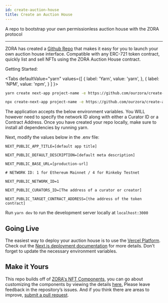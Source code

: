 ```yaml
---
id: create-auction-house
title: Create an Auction House
---
```



A repo to bootstrap your own permissionless auction house with the ZORA protocol

---

ZORA has created a [Github Repo](https://github.com/ourzora/create-auction-house) that makes it easy for you to launch your own auction house interface.
Compatible with any ERC-721 token contract, quickly list and sell NFTs using the ZORA Auction House contract.

Getting Started:

<Tabs
  defaultValue="yarn"
  values={[
    { label: 'Yarn', value: 'yarn', },
    { label: 'NPM', value: 'npm', }
  ]
}>
<TabItem value="yarn">

```bash
yarn create next-app project-name -e https://github.com/ourzora/create-auction-house 
```

</TabItem>
<TabItem value="npm">

```bash
npx create-next-app project-name -e https://github.com/ourzora/create-auction-house
```

</TabItem>
</Tabs>

The application accepts the below environment variables. You WILL however need to specify the network ID along with either a Curator ID or a Contract Address. 
Once you have created your repo locally, make sure to install all dependencies by running yarn.

Next, modify the values below in the .env file:

```
NEXT_PUBLIC_APP_TITLE=[default app title]

NEXT_PUBLIC_DEFAULT_DESCRIPTION=[default meta description]

NEXT_PUBLIC_BASE_URL=[production-url]

# NETWORK ID: 1 for Ethereum Mainnet / 4 for Rinkeby Testnet

NEXT_PUBLIC_NETWORK_ID=1

NEXT_PUBLIC_CURATORS_ID=[The address of a curator or creator]

NEXT_PUBLIC_TARGET_CONTRACT_ADDRESS=[the address of the token contract]
```

Run `yarn dev` to run the development server locally at `localhost:3000`


## Going Live

The easiest way to deploy your auction house is to use the [Vercel Platform](https://vercel.com/). 
Check out the [Next.js deployment documentation](https://nextjs.org/docs/deployment) for more details. Don't forget to update the necessary environment variables.


## Make it Yours

This repo builds off of [ZORA's NFT Components](../developer-tools/nft-rendering/introduction), you can go about customizing the components by viewing the details [here.](https://ourzora.github.io/nft-components/?path=/story/introduction--page)
Please leave feedback in the repository’s issues. And if you think there are areas to improve, [submit a pull request](https://github.com/ourzora/create-auction-house).
